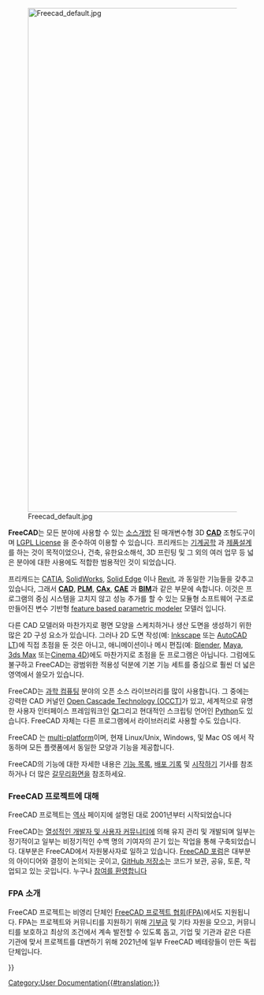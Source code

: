 <languages/>
{{Docnav|[[Online Help Startpage|온라인 도움말 시작페이지]]|[[Feature list/ko|특징 목록]]}}

[[Image:Freecad default.jpg|1024px|center]] 

'''FreeCAD'''는 모든 분야에 사용할 수 있는 [http://en.wikipedia.org/wiki/Open_source 소스개방] 된 매개변수형 3D [http://en.wikipedia.org/wiki/CAD '''CAD'''] 조형도구이며 [[License|LGPL License]] 을 준수하여 이용할 수 있습니다. 프리캐드는  [http://en.wikipedia.org/wiki/Mechanical_engineering 기계공학] 과 [http://en.wikipedia.org/wiki/Product_design 제품설계] 를 하는 것이 목적이었으나, 건축, 유한요소해석, 3D 프린팅 및 그 외의 여러 업무 등 넓은 분야에 대한 사용에도 적합한 범용적인 것이 되었습니다.

프리캐드는 [https://en.wikipedia.org/wiki/CATIA CATIA], [http://en.wikipedia.org/wiki/Solidworks SolidWorks], [http://en.wikipedia.org/wiki/Solid_Edge Solid Edge] 이나 [https://en.wikipedia.org/wiki/Autodesk_Revit Revit], 과 동일한 기능들을 갖추고 있습니다, 그래서  [http://en.wikipedia.org/wiki/CAD '''CAD'''], [http://en.wikipedia.org/wiki/Product_Lifecycle_Management '''PLM'''], [http://en.wikipedia.org/wiki/CAx '''CAx'''], [http://en.wikipedia.org/wiki/Computer-aided_engineering '''CAE'''] 과 [https://en.wikipedia.org/wiki/Building_information_modeling '''BIM''']과 같은 부문에 속합니다. 이것은 프로그램의 중심 시스템을 고치지 않고 성능 추가를 할 수 있는 모듈형 소프트웨어 구조로 만들어진 변수 기반형 [http://en.wikipedia.org/wiki/Parametric_feature_based_modeler feature based parametric modeler] 모델러 입니다.

다른 CAD 모델러와 마찬가지로 평면 모양을 스케치하거나 생산 도면을 생성하기 위한 많은 2D 구성 요소가 있습니다. 그러나 2D 도면 작성(예: [https://inkscape.org/ Inkscape] 또는 [http://en.wikipedia.org/wiki/AutoCAD#AutoCAD_LT AutoCAD LT])에 직접 초점을 둔 것은 아니고, 애니메이션이나 메시 편집(예: [https://www.blender.org/ Blender], [http://en.wikipedia.org/wiki/Maya_(software) Maya], [http://en.wikipedia.org/wiki/3ds_Max 3ds Max] 또는[http://en.wikipedia.org/wiki/CINEMA_4D Cinema 4D])에도 마찬가지로 초점을 둔 프로그램은 아닙니다. 그럼에도 불구하고 FreeCAD는 광범위한 적용성 덕분에 기본 기능 세트를 중심으로 훨씬 더 넓은 영역에서 쓸모가 있습니다.

FreeCAD는 [http://en.wikipedia.org/wiki/Scientific_Computation 과학 컴퓨팅] 분야의 오픈 소스 라이브러리를 많이 사용합니다. 그 중에는 강력한 CAD 커널인 [http://OpenCascade.org Open Cascade Technology (OCCT)]가 있고, 세계적으로 유명한 사용자 인터페이스 프레임워크인 [http://www.qt.io/ Qt]그리고 현대적인 스크립팅 언어인 [http://www.python.org Python]도 있습니다. FreeCAD 자체는 다른 프로그램에서 라이브러리로 사용할 수도 있습니다.

FreeCAD 는 [http://en.wikipedia.org/wiki/Cross-platform multi-platform]이며, 현재 Linux/Unix, Windows, 및 Mac OS 에서 작동하며 모든 플랫폼에서 동일한 모양과 기능을 제공합니다.

FreeCAD의 기능에 대한 자세한 내용은 [[Feature_list/ko|기능 목록]], [[Feature_list#Release_notes|배포 기록]] 및 [[Getting_started/ko|시작하기]] 기사를 참조하거나 더 많은 [[Screenshots/ko|갈무리화면]]을 참조하세요.

<span id="About_the_FreeCAD_project"></span>
===FreeCAD 프로젝트에 대해===

FreeCAD 프로젝트는 [[History/ko|역사]] 페이지에 설명된 대로 2001년부터 시작되었습니다 

FreeCAD는 [[contributors/ko|열성적인 개발자 및 사용자 커뮤니티]]에 의해 유지 관리 및 개발되며 일부는 정기적이고 일부는 비정기적인 수백 명의 기여자의 끈기 있는 작업을 통해 구축되었습니다. 대부분은 FreeCAD에서 자원봉사자로 일하고 있습니다. [http://forum.freecad.org FreeCAD 포럼]은 대부분의 아이디어와 결정이 논의되는 곳이고, [https://github.com/FreeCAD/FreeCAD GitHub 저장소]는 코드가 보관, 공유, 토론, 작업되고 있는 곳입니다. 누구나 [[Help FreeCAD/ko|참여를 환영합니다]]

<span id="About_the_FPA"></span>
=== FPA 소개 ===

FreeCAD 프로젝트는 비영리 단체인 [https://fpa.freecad.org FreeCAD 프로젝트 협회(FPA)]에서도 지원됩니다. FPA는 프로젝트와 커뮤니티를 지원하기 위해 [[donate/ko|기부금]] 및 기타 자원을 모으고, 커뮤니티를 보호하고 최상의 조건에서 계속 발전할 수 있도록 돕고, 기업 및 기관과 같은 다른 기관에 맞서 프로젝트를 대변하기 위해 2021년에 일부 FreeCAD 베테랑들이 만든 독립 단체입니다.


{{Docnav|[[Online Help Startpage/ko|온라인 도움말 시작페이지]]|[[Feature list/ko|특징 목록]]}}

{{Userdocnavi{{#translation:}}}}
[[Category:User Documentation{{#translation:}}]]